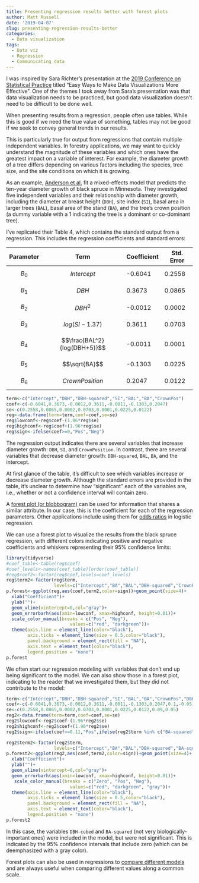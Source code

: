 ```yaml
---
title: Presenting regression results better with forest plots
author: Matt Russell
date: '2019-04-07'
slug: presenting-regression-results-better
categories:
  - Data visualization
tags:
  - Data viz
  - Regression
  - Communicating data
---
```


I was inspired by Sara Richter's presentation at the [2019 Conference on Statistical Practice](https://ww2.amstat.org/meetings/csp/2019/index.cfm) titled "Easy Ways to Make Data Visualizations More Effective". One of the themes I took away from Sara's presentation was that data visualization needs to be practiced, but good data visualization doesn't need to be difficult to be done well.

When presenting results from a regression, people often use tables. While this is good if we need the true value of something, tables may not be good if we seek to convey general trends in our results.

This is particularly true for output from regressions that contain multiple independent variables. In forestry applications, we may want to quickly understand the magnitude of these variables and which ones have the greatest impact on a variable of interest. For example, the diameter growth of a tree differs depending on various factors including the species, tree size, and the site conditions on which it is growing. 

As an example, [Anderson et al.](https://www.mdpi.com/1999-4907/9/12/747) fit a mixed-effects model that predicts the ten-year diameter growth of black spruce in Minnesota. They investigated five independent variables and their relationship with diameter growth, including the diameter at breast height (`DBH`), site index (`SI`), basal area in larger trees (`BAL`), basal area of the stand (`BA`), and the tree's crown position (a dummy variable with a 1 indicating the tree is a dominant or co-dominant tree). 

I've replicated their Table 4, which contains the standard output from a regression. This includes the regression coefficients and standard errors:

Parameter | Term | Coefficient | Std. Error
------------- | ------------- | ------------- | ------------- | 
$$B_{0}$$ | $${Intercept}$$ | -0.6041 | 0.2558
$$B_{1}$$ | $${DBH}$$ | 0.3673 | 0.0865
$$B_{2}$$ | $${DBH^2}$$ | -0.0012 | 0.0002
$$B_{3}$$ | $${log(SI-1.37)}$$ | 0.3611 | 0.0703
$$B_{4}$$ | $$\frac{BAL^2}{log(DBH+5)}$$ | -0.0011 | 0.0001
$$B_{5}$$ | $$\sqrt{BA}$$ | -0.1303 | 0.0225
$$B_{6}$$ | $${CrownPosition}$$ | 0.2047 | 0.0122

```r
term<-c("Intercept","DBH","DBH-squared","SI","BAL","BA","CrownPos")
coef<-c(-0.6041,0.3673,-0.0012,0.3611,-0.0011,-0.1303,0.2047)
se<-c(0.2558,0.0865,0.0002,0.0703,0.0001,0.0225,0.0122)
reg<-data.frame(term=term,coef=coef,se=se)
reg$lowconf<-reg$coef-(1.96*reg$se)
reg$highconf<-reg$coef+(1.96*reg$se)
reg$sign<-ifelse(coef>=0,"Pos","Neg")
```

The regression output indicates there are several variables that increase diameter growth: `DBH`, `SI`, and `CrownPosition`. In contrast, there are several variables that decrease diameter growth: `DBH-squared`, `BAL`, `BA`, and the intercept.

At first glance of the table, it's difficult to see which variables increase or decrease diameter growth. Although the standard errors are provided in the table, it's unclear to determine how "significant" each of the variables are, i.e., whether or not a confidence interval will contain zero.

A [forest plot (or blobbogram)](https://en.wikipedia.org/wiki/Forest_plot) can be used for information that shares a similar attribute. In our case, this is the coefficient for each of the regression parameters. Other applications include using them for [odds ratios](https://cran.r-project.org/web/packages/sjPlot/vignettes/plot_model_estimates.html) in logistic regression.

We can use a forest plot to visualize the results from the black spruce regression, with different colors indicating positive and negative coefficients and whiskers representing their 95% confidence limits:

```r
library(tidyverse)
#coef_table<-table(reg$coef)
#coef_levels<-names(coef_table)[order(coef_table)]
#reg$coef2<-factor(reg$coef,levels=coef_levels)
reg$term2<-factor(reg$term,
                  levels=c("Intercept","BA","BAL","DBH-squared","CrownPos","SI","DBH"))
p.forest<-ggplot(reg,aes(coef,term2,color=sign))+geom_point(size=4)+
  xlab("Coefficient")+
  ylab("")+
  geom_vline(xintercept=0,col="gray")+
  geom_errorbarh(aes(xmin=lowconf, xmax=highconf, height=0.01))+
  scale_color_manual(breaks = c("Pos", "Neg"),
                        values=c("red", "darkgreen"))+
  theme(axis.line = element_line(color="black"),
        axis.ticks = element_line(size = 0.5,color="black"),
        panel.background = element_rect(fill = "NA"),
        axis.text = element_text(color="black"),
        legend.position = "none")
p.forest
```

We often start our regression modeling with variables that don't end up being significant to the model. We can also show those in a forest plot, indicating to the reader that we investigated them, but they did not contribute to the model:

```r
term<-c("Intercept","DBH","DBH-squared","SI","BAL","BA","CrownPos","DBH-cubed","BA-squared")
coef<-c(-0.6041,0.3673,-0.0012,0.3611,-0.0011,-0.1303,0.2047,0.1,-0.05)
se<-c(0.2558,0.0865,0.0002,0.0703,0.0001,0.0225,0.0122,0.09,0.05)
reg2<-data.frame(term=term,coef=coef,se=se)
reg2$lowconf<-reg2$coef-(1.96*reg2$se)
reg2$highconf<-reg2$coef+(1.96*reg2$se)
reg2$sign<-ifelse(coef>=0.11,"Pos",ifelse(reg2$term %in% c("BA-squared","DBH-cubed"),"Zero","Neg"))

reg2$term2<-factor(reg2$term,
                  levels=c("Intercept","BA","BAL","DBH-squared","BA-squared","DBH-cubed","CrownPos","SI","DBH"))
p.forest2<-ggplot(reg2,aes(coef,term2,color=sign))+geom_point(size=4)+
  xlab("Coefficient")+
  ylab("")+
  geom_vline(xintercept=0,col="gray")+
  geom_errorbarh(aes(xmin=lowconf, xmax=highconf, height=0.01))+
   scale_color_manual(breaks = c("Zero", "Pos", "Neg"),
                        values=c("red", "darkgreen", "gray"))+
  theme(axis.line = element_line(color="black"),
        axis.ticks = element_line(size = 0.5,color="black"),
        panel.background = element_rect(fill = "NA"),
        axis.text = element_text(color="black"),
        legend.position = "none")
p.forest2
```

In this case, the variables `DBH-cubed` and `BA-squared` (not very biologically-important ones) were included in the model, but were not significant. This is indicated by the 95% confidence intervals that include zero (which can be deemphasized with a gray color).  

Forest plots can also be used in regressions to [compare different models](https://cran.r-project.org/web/packages/jtools/vignettes/summ.html) and are always useful when comparing different values along a common scale.

